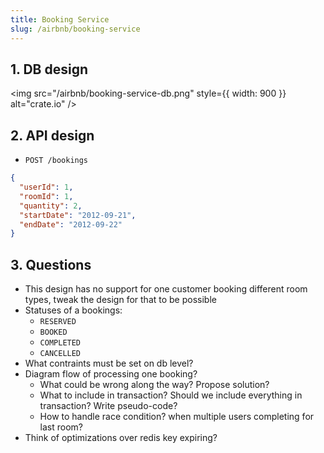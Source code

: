 ```yaml
---
title: Booking Service
slug: /airbnb/booking-service
---
```


## 1. DB design

<img src="/airbnb/booking-service-db.png" style={{ width: 900 }} alt="crate.io" />

## 2. API design

- `POST /bookings`

```json
{
  "userId": 1,
  "roomId": 1,
  "quantity": 2,
  "startDate": "2012-09-21",
  "endDate": "2012-09-22"
}
```

## 3. Questions

- This design has no support for one customer booking different room types, tweak the design for that to be possible
- Statuses of a bookings:
  - `RESERVED`
  - `BOOKED`
  - `COMPLETED`
  - `CANCELLED`
- What contraints must be set on db level?
- Diagram flow of processing one booking?
  - What could be wrong along the way? Propose solution?
  - What to include in transaction? Should we include everything in transaction? Write pseudo-code?
  - How to handle race condition? when multiple users completing for last room?
- Think of optimizations over redis key expiring?
